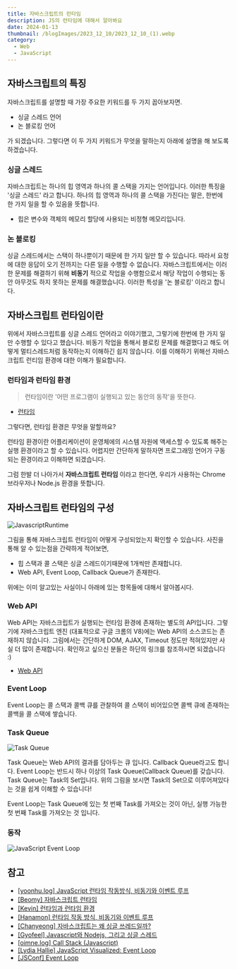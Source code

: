 ```yaml
---
title: 자바스크립트의 런타임
description: JS의 런타임에 대해서 알아봐요
date: 2024-01-13
thumbnail: /blogImages/2023_12_10/2023_12_10_(1).webp
category:
  - Web
  - JavaScript
---
```


## 자바스크립트의 특징

자바스크립트를 설명할 때 가장 주요한 키워드를 두 가지 꼽아보자면.

- 싱글 스레드 언어
- 논 블로킹 언어

가 되겠습니다. 그렇다면 이 두 가지 키워드가 무엇을 말하는지 아래에 설명을 해 보도록 하겠습니다.

### 싱글 스레드

자바스크립트는 하나의 힙 영역과 하나의 콜 스택을 가지는 언어입니다. 이러한 특징을 '싱글 스레드' 라고 합니다.
하나의 힙 영역과 하나의 콜 스택을 가진다는 말은, 한번에 한 가지 일을 할 수 있음을 뜻합니다.

- 힙은 변수와 객체의 메모리 할당에 사용되는 비정형 메모리입니다.

### 논 블로킹

싱글 스레드에서는 스택이 하나뿐이기 때문에 한 가지 일만 할 수 있습니다. 따라서 요청에 대한 응답이 오기 전까지는 다른 일을 수행할 수 없습니다.
자바스크립트에서는 이러한 문제를 해결하기 위해 **비동기** 적으로 작업을 수행함으로서 해당 작업이 수행되는 동안 아무것도 하지 못하는 문제를 해결했습니다.
이러한 특성을 '논 블로킹' 이라고 합니다.

## 자바스크립트 런타임이란

위에서 자바스크립트를 싱글 스레드 언어라고 이야기했고, 그렇기에 한번에 한 가지 일만 수행할 수 있다고 했습니다.
비동기 작업을 통해서 블로킹 문제를 해결했다고 해도 어떻게 멀티스레드처럼 동작하는지 이해하긴 쉽지 않습니다. 이를 이해하기 위해선 자바스크립트 런티임 환경에 대한 이해가 필요합니다.

### 런타임과 런타임 환경

> 런타임이란 '어떤 프로그램이 실행되고 있는 동안의 동작'을 뜻한다.

- [런타임](https://ko.wikipedia.org/wiki/%EB%9F%B0%ED%83%80%EC%9E%84)

그렇다면, 런타임 환경은 무엇을 말할까요?

런타임 환경이란 어플리케이션이 운영체에의 시스템 자원에 액세스할 수 있도록 해주는 실행 환경이라고 할 수 있습니다.
어렵지만 간단하게 말하자면 프로그래밍 언어가 구동되는 환경이라고 이해하면 되겠습니다.

그럼 한발 더 나아가서 **자바스크립트 런타임** 이라고 한다면, 우리가 사용하는 Chrome 브라우저나 Node.js 환경을 뜻합니다.

## 자바스크립트 런타임의 구성

![JavascriptRuntime](</blogImages/2024_01_13/2024_01_13_(1).webp>)

그림을 통해 자바스크립트 런타임이 어떻게 구성되었는지 확인할 수 있습니다. 사진을 통해 알 수 있는점을 간략하게 적어보면,

- 힙 스택과 콜 스택은 싱글 스레드이기때문에 1개씩만 존재합니다.
- Web API, Event Loop, Callback Queue가 존재한다.

위에는 이미 알고있는 사실이니 아래에 있는 항목들에 대해서 알아봅시다.

### Web API

Web API는 자바스크립트가 실행되는 런타임 환경에 존재하는 별도의 API입니다. 그렇기에 자바스크립트 엔진 (대표적으로 구글 크롬의 V8)에는 Web API의 소스코드는 존재하지 않습니다.
그림에서는 간단하게 DOM, AJAX, Timeout 정도만 적혀있지만 사실 더 많이 존재합니다. 확인하고 싶으신 분들은 하단의 링크를 참조하시면 되겠습니다 :)

- [Web API](https://developer.mozilla.org/ko/docs/Web/API)

### Event Loop

Event Loop는 콜 스택과 콜백 큐를 관찰하여 콜 스택이 비어있으면 콜백 큐에 존재하는 콜백을 콜 스택에 쌓습니다.

### Task Queue

![Task Queue](</blogImages/2024_01_13/2024_01_13_(2).webp>)

Task Queue는 Web API의 결과를 담아두는 큐 입니다. Callback Queue라고도 합니다. Event Loop는 반드시 하나 이상의 Task Queue(Callback Queue)를 갖습니다.
Task Queue는 Task의 Set입니다. 위의 그림을 보시면 Task의 Set으로 이루어져있다는 것을 쉽게 이해할 수 있습니다!

Event Loop는 Task Queue에 있는 첫 번째 Task를 가져오는 것이 아닌, 실행 가능한 첫 번째 Task를 가져오는 것 입니다.

### 동작

![JavaScript Event Loop](</blogImages/2024_01_13/2024_01_13_(3).webp>)

## 참고

- [[yoonhu.log] JavaScript 런타임 작동방식, 비동기와 이벤트 루프](https://velog.io/@ahsy92/%EA%B8%B0%EC%88%A0%EB%A9%B4%EC%A0%91-JavaScript-%EB%9F%B0%ED%83%80%EC%9E%84-%EC%9E%91%EB%8F%99%EB%B0%A9%EC%8B%9D-%EB%B9%84%EB%8F%99%EA%B8%B0%EC%99%80-%EC%9D%B4%EB%B2%A4%ED%8A%B8-%EB%A3%A8%ED%94%84)
- [[Beomy] 자바스크립트 런타임](https://beomy.github.io/tech/javascript/javascript-runtime/)
- [[Kevin] 런타임과 런타임 환경](https://gf0308.tistory.com/13)
- [[Hanamon] 런타임 작동 방식, 비동기와 이벤트 루프](https://hanamon.kr/javascript-%EB%9F%B0%ED%83%80%EC%9E%84-%EC%9E%91%EB%8F%99-%EB%B0%A9%EC%8B%9D-%EB%B9%84%EB%8F%99%EA%B8%B0%EC%99%80-%EC%9D%B4%EB%B2%A4%ED%8A%B8-%EB%A3%A8%ED%94%84/)
- [[Chanyeong] 자바스크립트는 왜 싱글 쓰레드일까?](https://chanyeong.com/blog/post/44)
- [[Gyofeel] Javascript와 Nodejs, 그리고 싱글 스레드](https://gyofeel.github.io/js/nodejs/web/Javascript%EC%99%80-Nodejs%EB%8A%94-%EB%AA%A8%EB%91%90-%EC%8B%B1%EA%B8%80-%EC%8A%A4%EB%A0%88%EB%93%9C%EC%97%90%EC%84%9C-%EC%8B%A4%ED%96%89%EB%90%98%EB%8A%94%EA%B0%80/)
- [[oimne.log] Call Stack (Javascript)](https://velog.io/@oimne/Call-Stack-Javascript)
- [[Lydia Hallie] JavaScript Visualized: Event Loop](https://dev.to/lydiahallie/javascript-visualized-event-loop-3dif)
- [[JSConf] Event Loop](https://www.youtube.com/watch?v=8aGhZQkoFbQ)
